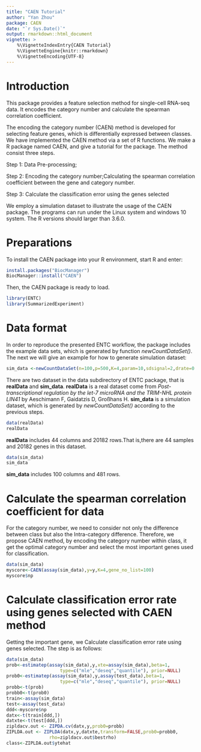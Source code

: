 ---
title: "CAEN Tutorial"
author: "Yan Zhou"
package: CAEN
date: "`r Sys.Date()`"
output: rmarkdown::html_document
vignette: >
    %\VignetteIndexEntry{CAEN Tutorial}
    %\VignetteEngine{knitr::rmarkdown}
    %\VignetteEncoding{UTF-8}
---


# Introduction
This package provides a feature selection method for single-cell RNA-seq 
data. It encodes the category number and calculate the spearman 
correlation coefficient. 

The encoding the category number (CAEN) method is developed for selecting 
feature genes, which is differentially expressed between classes. 
We have implemented the CAEN method via a set of R functions. 
We make a R package named CAEN, and give a tutorial for the package. 
The method consist three steps.

Step 1: Data Pre-processing;  

Step 2: Encoding the category number;Calculating the spearman 
correlation coefficient between the gene and category number.

Step 3: Calculate the classification error using the genes selected

We employ a simulation dataset to illustrate the usage of the CAEN package.
The programs can run under the Linux system and windows 10 system. The
R versions should larger than 3.6.0.

# Preparations
To install the CAEN package into your R environment, start R and
enter:
```{r, eval=FALSE}
install.packages("BiocManager")
BiocManager::install("CAEN")
```
Then, the CAEN package is ready to load.
```{r}
library(ENTC)
library(SummarizedExperiment)
```

# Data format
In order to reproduce the presented ENTC workflow, the package includes the 
example data sets, which is generated by function *newCountDataSet()*. The 
next we will give an example for how to generate simulation dataset:

```{r}
sim_data <-newCountDataSet(n=100,p=500,K=4,param=10,sdsignal=2,drate=0.2)
```
There are two dataset in the data subdirectory of ENTC package, that is 
**realData** and **sim_data**. **realData** is a real dataset come from *
Post-transcriptional regulation by the let-7 microRNA and the TRIM-NHL
protein LIN41* by Aeschimann F, Gaidatzis D, Großhans H. 
**sim_data** is a simulation dataset, which is generated 
by *newCountDataSet()* according to the previous steps.

```{r}
data(realData)
realData
```

**realData** includes 44 columns and 20182 rows.That is,there are 44 
samples and 20182 genes in this dataset.

```{r}
data(sim_data)
sim_data
```

**sim_data** includes 100 columns and 481 rows.

# Calculate the spearman correlation coefficient for data
For the category number, we need to consider not only the difference 
between class but also the Intra-category difference. Therefore, we 
propose CAEN method, by encoding the category number within class, 
it get the optimal category number and select the most important genes 
used for classification.
```{r}
data(sim_data)
myscore<-CAEN(assay(sim_data),y=y,K=4,gene_no_list=100)
myscore$np
```


# Calculate classification error rate using genes selected with CAEN method
Getting the important gene, we Calculate classification error rate 
using genes selected. The step is as follows:
```{r}
data(sim_data)
prob<-estimatep(assay(sim_data),y,xte=assay(sim_data),beta=1,
                    type=c("mle","deseq","quantile"), prior=NULL)
prob0<-estimatep(assay(sim_data),y,assay(test_data),beta=1,
                    type=c("mle","deseq","quantile"), prior=NULL)
probb<-t(prob)
probb0<-t(prob0)
train<-assay(sim_data)
test<-assay(test_data)
ddd<-myscore$np
datx<-t(train[ddd,])
datxte<-t(test[ddd,])
zipldacv.out <- ZIPDA.cv(datx,y,prob0=probb)
ZIPLDA.out <- ZIPLDA(datx,y,datxte,transform=FALSE,prob0=probb0,
                rho=zipldacv.out$bestrho)
class<-ZIPLDA.out$ytehat
```

















